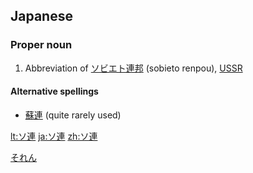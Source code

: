 ==Japanese==
{{ja-kanjitab|連}}

===Proper noun===
{{ja-noun|ka|hira=それん|rom=soren}}

# Abbreviation of [[ソビエト連邦]] (sobieto renpou), [[USSR]]
[[Category:ja:Countries|それん]]

====Alternative spellings====
* [[蘇連]] (quite rarely used)

[[lt:ソ連]]
[[ja:ソ連]]
[[zh:ソ連]]
